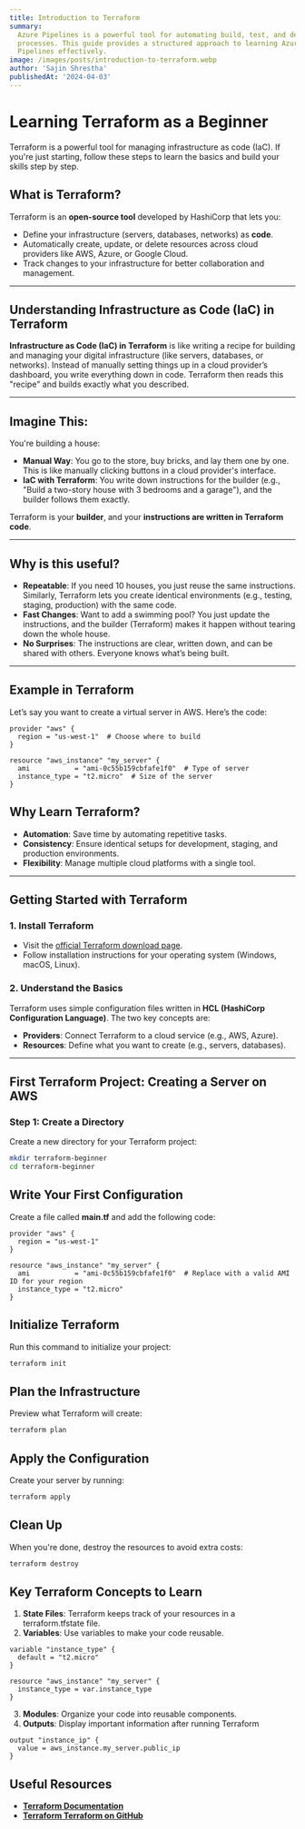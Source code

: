```yaml
---
title: Introduction to Terraform
summary:
  Azure Pipelines is a powerful tool for automating build, test, and deployment
  processes. This guide provides a structured approach to learning Azure
  Pipelines effectively.
image: /images/posts/introduction-to-terraform.webp
author: 'Sajin Shrestha'
publishedAt: '2024-04-03'
---
```


# Learning Terraform as a Beginner

Terraform is a powerful tool for managing infrastructure as code (IaC). If
you're just starting, follow these steps to learn the basics and build your
skills step by step.

## What is Terraform?

Terraform is an **open-source tool** developed by HashiCorp that lets you:

- Define your infrastructure (servers, databases, networks) as **code**.
- Automatically create, update, or delete resources across cloud providers like
  AWS, Azure, or Google Cloud.
- Track changes to your infrastructure for better collaboration and management.

---

## Understanding Infrastructure as Code (IaC) in Terraform

**Infrastructure as Code (IaC) in Terraform** is like writing a recipe for
building and managing your digital infrastructure (like servers, databases, or
networks). Instead of manually setting things up in a cloud provider’s
dashboard, you write everything down in code. Terraform then reads this "recipe"
and builds exactly what you described.

---

## Imagine This:

You're building a house:

- **Manual Way**: You go to the store, buy bricks, and lay them one by one. This
  is like manually clicking buttons in a cloud provider's interface.
- **IaC with Terraform**: You write down instructions for the builder (e.g.,
  "Build a two-story house with 3 bedrooms and a garage"), and the builder
  follows them exactly.

Terraform is your **builder**, and your **instructions are written in Terraform
code**.

---

## Why is this useful?

- **Repeatable**: If you need 10 houses, you just reuse the same instructions.
  Similarly, Terraform lets you create identical environments (e.g., testing,
  staging, production) with the same code.
- **Fast Changes**: Want to add a swimming pool? You just update the
  instructions, and the builder (Terraform) makes it happen without tearing down
  the whole house.
- **No Surprises**: The instructions are clear, written down, and can be shared
  with others. Everyone knows what’s being built.

---

## Example in Terraform

Let’s say you want to create a virtual server in AWS. Here’s the code:

```hcl
provider "aws" {
  region = "us-west-1"  # Choose where to build
}

resource "aws_instance" "my_server" {
  ami           = "ami-0c55b159cbfafe1f0"  # Type of server
  instance_type = "t2.micro"  # Size of the server
}
```

## Why Learn Terraform?

- **Automation**: Save time by automating repetitive tasks.
- **Consistency**: Ensure identical setups for development, staging, and
  production environments.
- **Flexibility**: Manage multiple cloud platforms with a single tool.

---

## Getting Started with Terraform

### 1. **Install Terraform**

- Visit the
  [official Terraform download page](https://www.terraform.io/downloads).
- Follow installation instructions for your operating system (Windows, macOS,
  Linux).

### 2. **Understand the Basics**

Terraform uses simple configuration files written in **HCL (HashiCorp
Configuration Language)**. The two key concepts are:

- **Providers**: Connect Terraform to a cloud service (e.g., AWS, Azure).
- **Resources**: Define what you want to create (e.g., servers, databases).

---

## First Terraform Project: Creating a Server on AWS

### Step 1: Create a Directory

Create a new directory for your Terraform project:

```bash
mkdir terraform-beginner
cd terraform-beginner
```

## Write Your First Configuration

Create a file called **main.tf** and add the following code:

```hcl
provider "aws" {
  region = "us-west-1"
}

resource "aws_instance" "my_server" {
  ami           = "ami-0c55b159cbfafe1f0"  # Replace with a valid AMI ID for your region
  instance_type = "t2.micro"
}
```

## Initialize Terraform

Run this command to initialize your project:

```bash
terraform init
```

## Plan the Infrastructure

Preview what Terraform will create:

```bash
terraform plan
```

## Apply the Configuration

Create your server by running:

```bash
terraform apply
```

## Clean Up

When you're done, destroy the resources to avoid extra costs:

```bash
terraform destroy
```

## Key Terraform Concepts to Learn

1. **State Files**: Terraform keeps track of your resources in a
   terraform.tfstate file.
2. **Variables**: Use variables to make your code reusable.

```hcl
variable "instance_type" {
  default = "t2.micro"
}

resource "aws_instance" "my_server" {
  instance_type = var.instance_type
}
```

3. **Modules**: Organize your code into reusable components.
4. **Outputs**: Display important information after running Terraform

```hcl
output "instance_ip" {
  value = aws_instance.my_server.public_ip
}
```

## Useful Resources

- [**Terraform Documentation**](https://developer.hashicorp.com/terraform/docs)
- [**Terraform Terraform on GitHub**](https://github.com/hashicorp/terraform)
